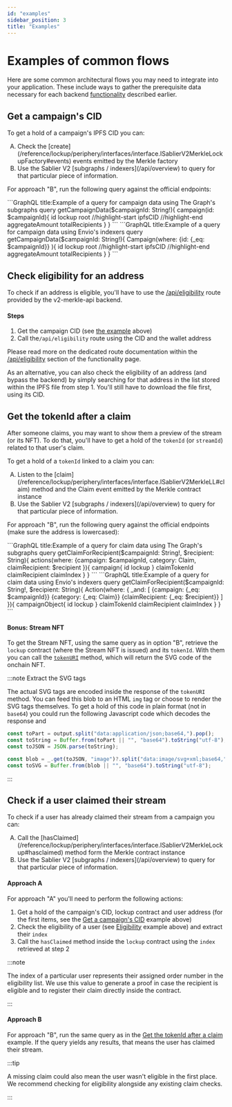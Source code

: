 ```yaml
---
id: "examples"
sidebar_position: 3
title: "Examples"
---
```



# Examples of common flows

Here are some common architectural flows you may need to integrate into your application. These include ways to gather
the prerequisite data necessary for each backend [functionality](/api/merkle-api/functionality) described earlier.

## Get a campaign's CID

To get a hold of a campaign's IPFS CID you can:

<ol type="A">
  <li>
    Check the [create](/reference/lockup/periphery/interfaces/interface.ISablierV2MerkleLockupFactory#events) events
    emitted by the Merkle factory
  </li>
  <li>Use the Sablier V2 [subgraphs / indexers](/api/overview) to query for that particular piece of information.</li>
</ol>

For approach "B", run the following query against the official endpoints:

<Tabs>
  <TabItem value="TheGraph" label="The Graph" default>
 ```GraphQL title:Example of a query for campaign data using The Graph's subgraphs
    query getCampaignData($campaignId: String!){
      campaign(id: $campaignId){
        id
        lockup
        root
        //highlight-start
        ipfsCID
        //highlight-end
        aggregateAmount
        totalRecipients
      }
    }
```
  </TabItem>
  <TabItem value="Envio" label="Envio">
 ```GraphQL title:Example of a query for campaign data using Envio's indexers
    query getCampaignData($campaignId: String!){
      Campaign(where: {id: {_eq: $campaignId}} ){
        id
        lockup
        root
        //highlight-start
        ipfsCID
        //highlight-end
        aggregateAmount
        totalRecipients
      }
    }
```
  </TabItem>
</Tabs>

## Check eligibility for an address

To check if an address is eligible, you'll have to use the [/api/eligibility](functionality#eligibility-apieligibility)
route provided by the v2-merkle-api backend.

#### Steps

1. Get the campaign CID (see [the example](examples#get-a-campaigns-cid) above)
2. Call the`/api/eligibility` route using the CID and the wallet address

Please read more on the dedicated route documentation within the
[/api/eligibility](functionality#eligibility-apieligibility) section of the functionality page.

As an alternative, you can also check the eligibility of an address (and bypass the backend) by simply searching for
that address in the list stored within the IPFS file from step 1. You'll still have to download the file first, using
its CID.

## Get the tokenId after a claim

After someone claims, you may want to show them a preview of the stream (or its NFT). To do that, you'll have to get a
hold of the `tokenId` (or `streamId`) related to that user's claim.

To get a hold of a `tokenId` linked to a claim you can:

<ol type="A">
  <li>
    Listen to the [claim](/reference/lockup/periphery/interfaces/interface.ISablierV2MerkleLL#claim) method and the
    Claim event emitted by the Merkle contract instance
  </li>
  <li>Use the Sablier V2 [subgraphs / indexers](/api/overview) to query for that particular piece of information.</li>
</ol>

For approach "B", run the following query against the official endpoints (make sure the address is lowercased):

<Tabs>
  <TabItem value="TheGraph" label="The Graph" default>
 ```GraphQL title:Example of a query for claim data using The Graph's subgraphs
    query getClaimForRecipient($campaignId: String!, $recipient: String){
      actions(where: {campaign: $campaignId, category: Claim, claimRecipient: $recipient }){
        campaign{
          id
          lockup
        }
        claimTokenId
        claimRecipient
        claimIndex
      }
    }
```
  </TabItem>
  <TabItem value="Envio" label="Envio">
 ```GraphQL title:Example of a query for claim data using Envio's indexers
      query getClaimForRecipient($campaignId: String!, $recipient: String){
      Action(where: {
        _and: [
          {campaign: {_eq: $campaignId}}
          {category: {_eq: Claim}}
          {claimRecipient: {_eq: $recipient}}
        ]
      }){
        campaignObject{
          id
          lockup
        }
        claimTokenId
        claimRecipient
        claimIndex
      }
    }
```
  </TabItem>
</Tabs>

#### Bonus: Stream NFT

To get the Stream NFT, using the same query as in option "B", retrieve the `lockup` contract (where the Stream NFT is
issued) and its `tokenId`. With them you can call the
[`tokenURI`](/reference/lockup/core/contract.SablierV2NFTDescriptor#tokenuri) method, which will return the SVG code of
the onchain NFT.

:::note Extract the SVG tags

The actual SVG tags are encoded inside the response of the `tokenURI` method. You can feed this blob to an HTML `img`
tag or choose to render the SVG tags themselves. To get a hold of this code in plain format (not in `base64`) you could
run the following Javascript code which decodes the response and

```typescript
const toPart = output.split("data:application/json;base64,").pop();
const toString = Buffer.from(toPart || "", "base64").toString("utf-8");
const toJSON = JSON.parse(toString);

const blob = _.get(toJSON, "image")?.split("data:image/svg+xml;base64,")[1];
const toSVG = Buffer.from(blob || "", "base64").toString("utf-8");
```

:::

## Check if a user claimed their stream

To check if a user has already claimed their stream from a campaign you can:

<ol type="A">
  <li>
    Call the [hasClaimed](/reference/lockup/periphery/interfaces/interface.ISablierV2MerkleLockup#hasclaimed) method
    form the Merkle contract instance
  </li>
  <li>Use the Sablier V2 [subgraphs / indexers](/api/overview) to query for that particular piece of information.</li>
</ol>

#### Approach A

For approach "A" you'll need to perform the following actions:

1. Get a hold of the campaign's CID, lockup contract and user address (for the first items, see the
   [Get a campaign's CID](/api/merkle-api/examples#get-a-campaigns-cid) example above)
2. Check the eligibility of a user (see [Eligibility](/api/merkle-api/examples#check-eligibility-for-an-address) example
   above) and extract their `index`
3. Call the `hasClaimed` method inside the `lockup` contract using the `index` retrieved at step 2

:::note

The index of a particular user represents their assigned order number in the eligibility list. We use this value to
generate a proof in case the recipient is eligible and to register their claim directly inside the contract.

:::

#### Approach B

For approach "B", run the same query as in the
[Get the tokenId after a claim](/api/merkle-api/examples#get-the-tokenid-after-a-claim) example. If the query yields any
results, that means the user has claimed their stream.

:::tip

A missing claim could also mean the user wasn't eligible in the first place. We recommend checking for eligibility
alongside any existing claim checks.

:::
